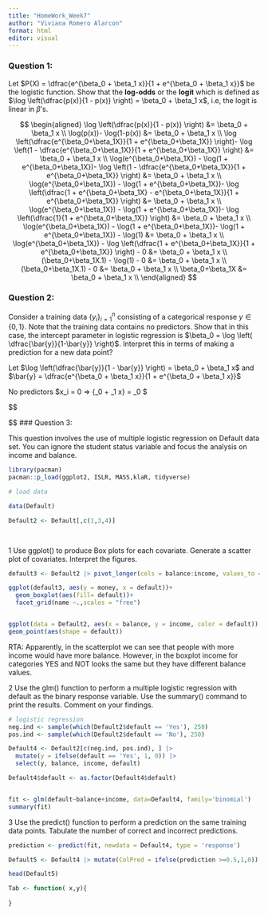 ```yaml
---
title: "HomeWork_Week7"
author: "Viviana Romero Alarcon"
format: html
editor: visual
---
```




### Question 1:

Let $P(X) = \dfrac{e^{\beta_0 + \beta_1 x}}{1 + e^{\beta_0 + \beta_1 x}}$ be the logistic function. Show that the **log-odds** or the **logit** which is defined as $\log \left(\dfrac{p(x)}{1 - p(x)} \right) = \beta_0 + \beta_1 x$, i.e, the logit is linear in $\beta$'s.


$$
\begin{aligned}
\log \left(\dfrac{p(x)}{1 - p(x)} \right) &= \beta_0 + \beta_1 x \\
\log(p(x))- \log(1-p(x)) &= \beta_0 + \beta_1 x \\
\log \left(\dfrac{e^{\beta_0+\beta_1X}}{1 + e^{\beta_0+\beta_1X}} \right)- \log \left(1 - \dfrac{e^{\beta_0+\beta_1X}}{1 + e^{\beta_0+\beta_1X}} \right) &= \beta_0 + \beta_1 x \\
\log(e^{\beta_0+\beta_1X}) - \log(1 + e^{\beta_0+\beta_1X})- \log \left(1 - \dfrac{e^{\beta_0+\beta_1X}}{1 + e^{\beta_0+\beta_1X}} \right) &= \beta_0 + \beta_1 x \\
\log(e^{\beta_0+\beta_1X}) - \log(1 + e^{\beta_0+\beta_1X})- \log \left(\dfrac{1 + e^{\beta_0+\beta_1X} - e^{\beta_0+\beta_1X}}{1 + e^{\beta_0+\beta_1X}} \right) &= \beta_0 + \beta_1 x \\
\log(e^{\beta_0+\beta_1X}) - \log(1 + e^{\beta_0+\beta_1X})- \log \left(\dfrac{1}{1 + e^{\beta_0+\beta_1X}} \right) &= \beta_0 + \beta_1 x \\
\log(e^{\beta_0+\beta_1X}) - \log(1 + e^{\beta_0+\beta_1X})- \log(1 + e^{\beta_0+\beta_1X}) - \log(1) &= \beta_0 + \beta_1 x \\
\log(e^{\beta_0+\beta_1X}) - \log \left(\dfrac{1 + e^{\beta_0+\beta_1X}}{1 + e^{\beta_0+\beta_1X}} \right)  - 0 &= \beta_0 + \beta_1 x \\
(\beta_0+\beta_1X.1) - \log(1)  - 0 &= \beta_0 + \beta_1 x \\
(\beta_0+\beta_1X.1) - 0 &= \beta_0 + \beta_1 x \\
\beta_0+\beta_1X &= \beta_0 + \beta_1 x \\
\end{aligned}
$$


### Question 2:

Consider a training data $\{y_i\}_{i=1}^n$ consisting of a categorical response $y \in \{0,1\}$. Note that the training data contains no predictors. Show that in this case, the intercept parameter in logistic regression is $\beta_0 = \log \left( \dfrac{\bar{y}}{1-\bar{y}} \right)$. Interpret this in terms of making a prediction for a new data point?

Let $\log \left(\dfrac{\bar{y}}{1 - \bar{y}} \right) = \beta_0 + \beta_1 x$ and $\bar{y} = \dfrac{e^{\beta_0 + \beta_1 x}}{1 + e^{\beta_0 + \beta_1 x}}$ 

No predictors $x_i = 0 => {\beta_0 + \beta_1 x} = \beta_0 $

$$
\begin{aligned}
\log \left(\dfrac{\bar{y}}{1 - \bar{y}} \right) &= \beta_0\\
\log \left(\dfrac{\dfrac{e^{\beta_0}}{1 + e^{\beta_0}}}{1 - \dfrac{e^{\beta_0}}{1 + e^{\beta_0}}} \right) &= \beta_0\\
\log \left(\dfrac{\dfrac{e^{\beta_0}}{1 + e^{\beta_0}}}{\frac{1}{1} - \dfrac{e^{\beta_0}}{1 + e^{\beta_0}}} \right) &= \beta_0\\
\log \left(\dfrac{\dfrac{e^{\beta_0}}{1 + e^{\beta_0}}}{\dfrac{1+ e^{\beta_0} - e^{\beta_0}}{1 +  e^{\beta_0}}} \right) &= \beta_0\\
\log \left(\dfrac{\dfrac{e^{\beta_0}}{1 + e^{\beta_0}}}{\dfrac{1}{1 +  e^{\beta_0}}} \right) &= \beta_0\\
\log \left({\dfrac{(1 +  e^{\beta_0}).e^{\beta_0}}{1 +  e^{\beta_0}}} \right) &= \beta_0\\
\log (e^{\beta_0}) &= \beta_0\\
\beta_0.1 &= \beta_0\\
\beta_0 &= \beta_0\\


\end{aligned}
$$
### Question 3:

This question involves the use of multiple logistic regression on Default data set. You can ignore the student status variable and focus the analysis on income and balance.
```r
library(pacman)
pacman::p_load(ggplot2, ISLR, MASS,klaR, tidyverse)

# load data

data(Default)

Default2 <- Default[,c(1,3,4)]

  
```


1 Use ggplot() to produce Box plots for each covariate. Generate a scatter plot of covariates. Interpret the figures.

```r
default3 <- Default2 |> pivot_longer(cols = balance:income, values_to = 'money')

ggplot(default3, aes(y = money, x = default))+
  geom_boxplot(aes(fill= default))+
  facet_grid(name ~.,scales = "free")


ggplot(data = Default2, aes(x = balance, y = income, color = default)) +
geom_point(aes(shape = default)) 
```
RTA: Apparently, in the scatterplot we can see that people with more income would have more balance. However, in the boxplot income for categories YES and NOT looks the same but they have different balance values.



2 Use the glm() function to perform a multiple logistic regression with default as the binary response variable. Use the summary() command to print the results. Comment on your findings.

```r
# logistic regression
neg.ind <- sample(which(Default2$default == 'Yes'), 250)
pos.ind <- sample(which(Default2$default == 'No'), 250)

Default4 <- Default2[c(neg.ind, pos.ind), ] |>
  mutate(y = ifelse(default == 'Yes', 1, 0)) |>
  select(y, balance, income, default)

Default4$default <- as.factor(Default4$default)


fit <- glm(default~balance+income, data=Default4, family='binomial')
summary(fit)
```


3 Use the predict() function to perform a prediction on the same training data points. Tabulate the number of correct and incorrect predictions.
```r
prediction <- predict(fit, newdata = Default4, type = 'response')

Default5 <- Default4 |> mutate(ColPred = ifelse(prediction >=0.5,1,0)) 

head(Default5)

Tab <- function( x,y){
  
}


```


